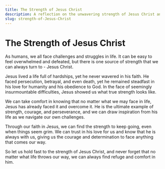 ```yaml
---
title: The Strength of Jesus Christ
description: A reflection on the unwavering strength of Jesus Christ and how we can use him as inspiration to keep going, even when things seem grim.
slug: strength-of-Jesus-Christ
---
```


# The Strength of Jesus Christ

As humans, we all face challenges and struggles in life. It can be easy to feel overwhelmed and defeated, but there is one source of strength that we can always turn to - Jesus Christ.

Jesus lived a life full of hardships, yet he never wavered in his faith. He faced persecution, betrayal, and even death, yet he remained steadfast in his love for humanity and his obedience to God. In the face of seemingly insurmountable difficulties, Jesus showed us what true strength looks like.

We can take comfort in knowing that no matter what we may face in life, Jesus has already faced it and overcome it. He is the ultimate example of strength, courage, and perseverance, and we can draw inspiration from his life as we navigate our own challenges.

Through our faith in Jesus, we can find the strength to keep going, even when things seem grim. We can trust in his love for us and know that he is always with us, giving us the courage and determination to face anything that comes our way.

So let us hold fast to the strength of Jesus Christ, and never forget that no matter what life throws our way, we can always find refuge and comfort in him.
